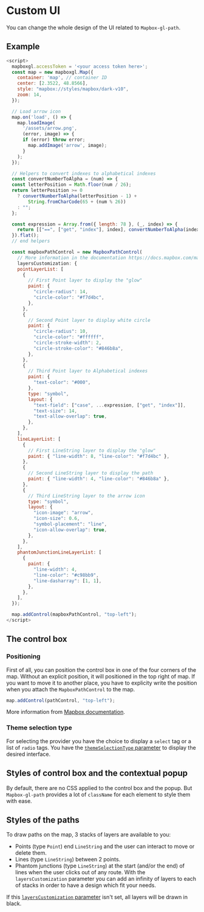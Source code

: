 

# Custom UI

You can change the whole design of the UI related to `Mapbox-gl-path`.

## Example

<Map pathControl={pathControl} icons={icons} map={map} position="top-left" />
<Bleed>

```javascript
<script>
  mapboxgl.accessToken = '<your access token here>';
  const map = new mapboxgl.Map({
    container: 'map', // container ID
    center: [2.3522, 48.8566],
    style: "mapbox://styles/mapbox/dark-v10",
    zoom: 14,
  });

  // Load arrow icon
  map.on('load', () => {
    map.loadImage(
      '/assets/arrow.png',
      (error, image) => {
      if (error) throw error;
        map.addImage('arrow', image);
      }
    );
  });

  // Helpers to convert indexes to alphabetical indexes
  const convertNumberToAlpha = (num) => {
  const letterPosition = Math.floor(num / 26);
  return letterPosition >= 0
    ? convertNumberToAlpha(letterPosition - 1) +
        String.fromCharCode(65 + (num % 26))
    : "";
  };

  const expression = Array.from({ length: 78 }, (_, index) => {
    return [["==", ["get", "index"], index], convertNumberToAlpha(index)];
  }).flat();
  // end helpers

  const mapboxPathControl = new MapboxPathControl(
    // More information in the documentation https://docs.mapbox.com/mapbox-gl-js/style-spec/layers/
    layersCustomization: {
    pointLayerList: [
      {
        // First Point layer to display the "glow"
        paint: {
          "circle-radius": 14,
          "circle-color": "#f7d4bc",
        },
      },
      {
        // Second Point layer to display white circle
        paint: {
          "circle-radius": 10,
          "circle-color": "#ffffff",
          "circle-stroke-width": 2,
          "circle-stroke-color": "#846b8a",
        },
      },
      {
        // Third Point layer to Alphabetical indexes
        paint: {
          "text-color": "#000",
        },
        type: "symbol",
        layout: {
          "text-field": ["case", ...expression, ["get", "index"]],
          "text-size": 14,
          "text-allow-overlap": true,
        },
      },
    ],
    lineLayerList: [
      {
        // First LineString layer to display the "glow"
        paint: { "line-width": 8, "line-color": "#f7d4bc" },
      },
      {
        // Second LineString layer to display the path
        paint: { "line-width": 4, "line-color": "#846b8a" },
      },
      {
        // Third LineString layer to the arrow icon
        type: "symbol",
        layout: {
          "icon-image": "arrow",
          "icon-size": 0.6,
          "symbol-placement": "line",
          "icon-allow-overlap": true,
        },
      },
    ],
    phantomJunctionLineLayerList: [
      {
        paint: {
          "line-width": 4,
          "line-color": "#c98bb9",
          "line-dasharray": [1, 1],
        },
      },
    ],
  });

  map.addControl(mapboxPathControl, "top-left");
</script>
```

</Bleed>

## The control box

### Positioning

First of all, you can position the control box in one of the four corners of the map.
Without an explicit position, it will positioned in the top right of map. If you want to move it to another place, you have to explicity write the position
when you attach the `MapboxPathControl` to the map.

```javascript
map.addControl(pathControl, "top-left");
```

More information from [Mapbox documentation](https://docs.mapbox.com/mapbox-gl-js/api/map/#map#addcontrol).

### Theme selection type

For selecting the provider you have the choice to display a `select` tag or a list of `radio` tags.
You have the [`themeSelectionType` parameter](/api-reference/parameters#themeselectiontype) to display the desired interface.

## Styles of control box and the contextual popup

By default, there are no CSS applied to the control box and the popup. But `Mapbox-gl-path` provides a lot of `className` for each element to style them with ease.

## Styles of the paths

To draw paths on the map, 3 stacks of layers are available to you:

- Points (type `Point`) end `LineString` and the user can interact to move or delete them.
- Lines (type `LineString`) between 2 points.
- Phantom junctions (type `LineString`) at the start (and/or the end) of lines when the user clicks out of any route.
  With the `layersCustomization` parameter you can add an infinity of layers to each of stacks in order to have a design which fit your needs.

If this [`layersCustomization` parameter](/api-reference/parameters#layerscustomization) isn't set, all layers will be drawn in black.
